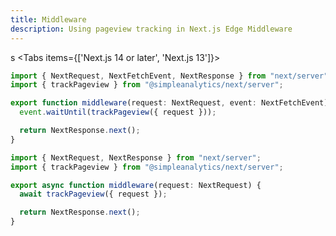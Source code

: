 ```yaml
---
title: Middleware
description: Using pageview tracking in Next.js Edge Middleware
---
```


s
<Tabs items={['Next.js 14 or later', 'Next.js 13']}>
<Tab>

```ts title="middleware.ts"
import { NextRequest, NextFetchEvent, NextResponse } from "next/server";
import { trackPageview } from "@simpleanalytics/next/server";

export function middleware(request: NextRequest, event: NextFetchEvent) {
  event.waitUntil(trackPageview({ request }));

  return NextResponse.next();
}
```

</Tab>

<Tab>

```ts title="middleware.ts"
import { NextRequest, NextResponse } from "next/server";
import { trackPageview } from "@simpleanalytics/next/server";

export async function middleware(request: NextRequest) {
  await trackPageview({ request });

  return NextResponse.next();
}
```

</Tab>

</Tabs>